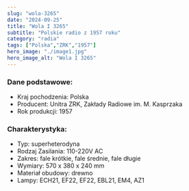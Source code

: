 ```yaml
---
slug: "wola-3265"
date: "2024-09-25"
title: "Wola I 3265"
subtitle: "Polskie radio z 1957 roku"
category: "radia"
tags: ["Polska","ZRK","1957"]
hero_image: "./image1.jpg"
hero_image_alt: "Wola I 3265"
---
```


### Dane podstawowe:

- Kraj pochodzenia: Polska
- Producent: Unitra ZRK, Zakłady Radiowe im. M. Kasprzaka
- Rok produkcji: 1957

### Charakterystyka:

- Typ: superheterodyna
- Rodzaj Zasilania: 110-220V AC
- Zakres: fale krótkie, fale średnie, fale długie
- Wymiary: 570 x 380 x 240 mm
- Materiał obudowy: drewno
- Lampy: ECH21, EF22, EF22, EBL21, EM4, AZ1
